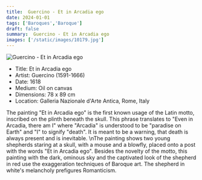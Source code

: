```yaml
---
title:  Guercino - Et in Arcadia ego
date: 2024-01-01
tags: ['Baroques','Baroque']
draft: false
summary:  Guercino - Et in Arcadia ego
images: ['/static/images/10179.jpg']
---
```


![ Guercino - Et in Arcadia ego](/static/images/10179.jpg)

* Title: Et in Arcadia ego
* Artist:  Guercino (1591-1666)
* Date: 1618
* Medium: Oil on canvas
* Dimensions: 78 x 89 cm
* Location: Galleria Nazionale d'Arte Antica, Rome, Italy

The painting \"Et in Arcadia ego\" is the first known usage of the Latin motto, inscribed on the plinth beneath the skull. This phrase translates to \"Even in Arcadia, there am I\" where \"Arcadia\" is understood to be \"paradise on Earth\" and \"I\" to signify \"death\". It is meant to be a warning, that death is always present and is inevitable. \nThe painting shows two young shepherds staring at a skull, with a mouse and a blowfly, placed onto a post with the words \"Et in Arcadia ego\". Besides the novelty of the motto, this painting with the dark, ominous sky and the captivated look of the shepherd in red use the exaggeration techniques of Baroque art. The shepherd in white's melancholy prefigures Romanticism.
